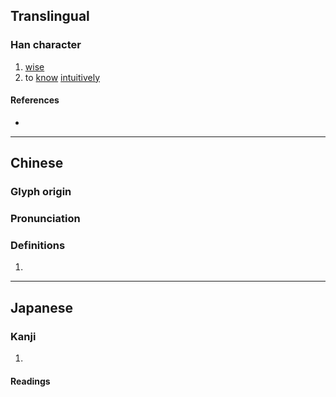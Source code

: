 {{character info/new}}
==Translingual==

===Han character===
{{Han char|rn=61|rad=心|as=07|sn=11|four=52332|canj=QLP|ids=⿱折心}}

# [[wise]]
# to [[know]] [[intuitively]]

====References====
* {{Han ref|kx=0386.380|dkj=10637|dj=0719.070|hdz=42299.100|uh=608A|ud=24714|bh=D551|bd=54609}}

----

==Chinese==
{{zh-forms}}

===Glyph origin===
{{Han etym}}

===Pronunciation===
{{zh-pron
|m=zhé
|c=zit3
|mc=y
|oc=y
|cat=
}}

===Definitions===
{{zh-hanzi}}

# {{rfdef|zh}}

----

==Japanese==

===Kanji===
{{ja-kanji|grade=|rs=心07}}

# {{rfdef|ja|sort=心07}}

====Readings====
{{ja-readings|on=[[てつ]] (tetsu), [[てち]] (techi)|kun=[[うやまう]] (uyamau)}}
